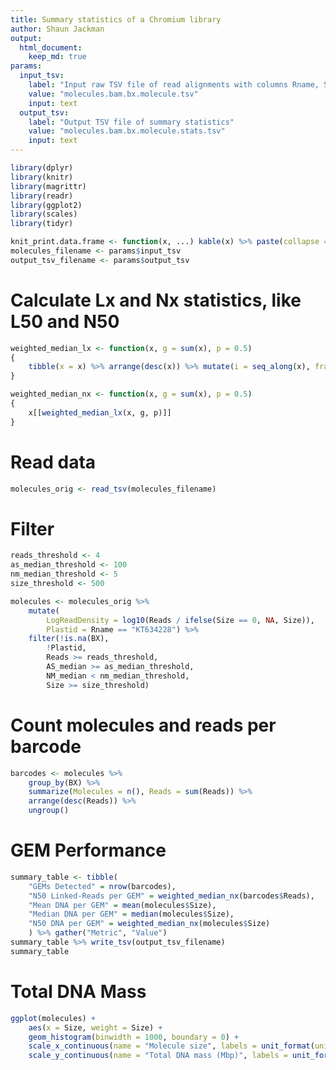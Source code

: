 ```yaml
---
title: Summary statistics of a Chromium library
author: Shaun Jackman
output:
  html_document:
    keep_md: true
params:
  input_tsv:
    label: "Input raw TSV file of read alignments with columns Rname, Start, End, Size, BX, MI, Reads, Mapq_median, AS_median, NM_median"
    value: "molecules.bam.bx.molecule.tsv"
    input: text
  output_tsv:
    label: "Output TSV file of summary statistics"
    value: "molecules.bam.bx.molecule.stats.tsv"
    input: text
---
```


```r
library(dplyr)
library(knitr)
library(magrittr)
library(readr)
library(ggplot2)
library(scales)
library(tidyr)

knit_print.data.frame <- function(x, ...) kable(x) %>% paste(collapse = "\n") %>% asis_output
molecules_filename <- params$input_tsv
output_tsv_filename <- params$output_tsv
```

# Calculate Lx and Nx statistics, like L50 and N50
```r
weighted_median_lx <- function(x, g = sum(x), p = 0.5)
{
	tibble(x = x) %>% arrange(desc(x)) %>% mutate(i = seq_along(x), fraction = cumsum(x) / g) %>% filter(fraction >= p) %$% .[[1, "i"]]
}

weighted_median_nx <- function(x, g = sum(x), p = 0.5)
{
	x[[weighted_median_lx(x, g, p)]]
}
```

# Read data
```r
molecules_orig <- read_tsv(molecules_filename)
```

# Filter
```r
reads_threshold <- 4
as_median_threshold <- 100
nm_median_threshold <- 5
size_threshold <- 500

molecules <- molecules_orig %>%
	mutate(
		LogReadDensity = log10(Reads / ifelse(Size == 0, NA, Size)),
		Plastid = Rname == "KT634228") %>%
	filter(!is.na(BX),
		!Plastid,
		Reads >= reads_threshold,
		AS_median >= as_median_threshold,
		NM_median < nm_median_threshold,
		Size >= size_threshold)
```

# Count molecules and reads per barcode
```r
barcodes <- molecules %>%
	group_by(BX) %>%
	summarize(Molecules = n(), Reads = sum(Reads)) %>%
	arrange(desc(Reads)) %>%
	ungroup()
```

# GEM Performance
```r
summary_table <- tibble(
	"GEMs Detected" = nrow(barcodes),
	"N50 Linked-Reads per GEM" = weighted_median_nx(barcodes$Reads),
	"Mean DNA per GEM" = mean(molecules$Size),
	"Median DNA per GEM" = median(molecules$Size),
	"N50 DNA per GEM" = weighted_median_nx(molecules$Size)
	) %>% gather("Metric", "Value")
summary_table %>% write_tsv(output_tsv_filename)
summary_table
```

# Total DNA Mass
```r
ggplot(molecules) +
	aes(x = Size, weight = Size) +
	geom_histogram(binwidth = 1000, boundary = 0) +
	scale_x_continuous(name = "Molecule size", labels = unit_format(unit = "kbp", scale = 1e-3)) +
	scale_y_continuous(name = "Total DNA mass (Mbp)", labels = unit_format(unit = "Mbp", scale = 1e-6))
```
